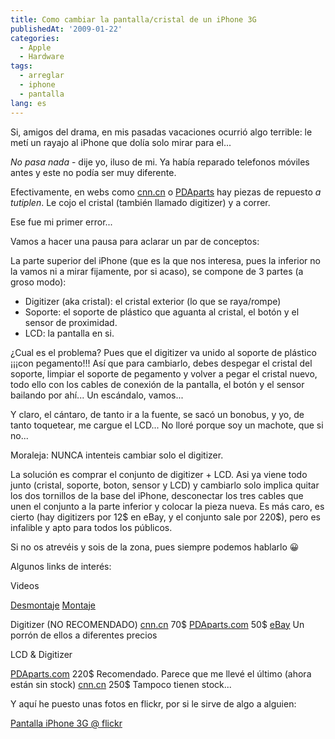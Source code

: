 ```yaml
---
title: Como cambiar la pantalla/cristal de un iPhone 3G
publishedAt: '2009-01-22'
categories:
  - Apple
  - Hardware
tags:
  - arreglar
  - iphone
  - pantalla
lang: es
---
```


Si, amigos del drama, en mis pasadas vacaciones ocurrió algo terrible: le metí un rayajo al iPhone que dolía solo mirar para el...

_No pasa nada_ - dije yo, iluso de mi. Ya había reparado telefonos móviles antes y este no podía ser muy diferente.

Efectivamente, en webs como [cnn.cn](http://cnn.cn/) o [PDAparts](http://pdaparts.com) hay piezas de repuesto _a tutiplen_. Le cojo el cristal (también llamado digitizer) y a correr.

Ese fue mi primer error...

Vamos a hacer una pausa para aclarar un par de conceptos:

La parte superior del iPhone (que es la que nos interesa, pues la inferior no la vamos ni a mirar fijamente, por si acaso), se compone de 3 partes (a groso modo):

- Digitizer (aka cristal): el cristal exterior (lo que se raya/rompe)
- Soporte: el soporte de plástico que aguanta al cristal, el botón y el sensor de proximidad.
- LCD: la pantalla en si.

¿Cual es el problema? Pues que el digitizer va unido al soporte de plástico ¡¡¡con pegamento!!! Así que para cambiarlo, debes despegar el cristal del soporte, limpiar el soporte de pegamento y volver a pegar el cristal nuevo, todo ello con los cables de conexión de la pantalla, el botón y el sensor bailando por ahí... Un escándalo, vamos...

Y claro, el cántaro, de tanto ir a la fuente, se sacó un bonobus, y yo, de tanto toquetear, me cargue el LCD... No lloré porque soy un machote, que si no...

Moraleja: NUNCA intenteis cambiar solo el digitizer.

La solución es comprar el conjunto de digitizer + LCD. Asi ya viene todo junto (cristal, soporte, boton, sensor y LCD) y cambiarlo solo implica quitar los dos tornillos de la base del iPhone, desconectar los tres cables que unen el conjunto a la parte inferior y colocar la pieza nueva. Es más caro, es cierto (hay digitizers por 12$ en eBay, y el conjunto sale por 220$), pero es infalible y apto para todos los públicos.

Si no os atrevéis y sois de la zona, pues siempre podemos hablarlo 😀

Algunos links de interés:

Videos

[Desmontaje](http://www.youtube.com/watch?v=U-e-FWUcJN4) [Montaje](http://www.youtube.com/watch?v=5U6HjbGCtqE)

Digitizer (NO RECOMENDADO) [cnn.cn](http://cnn.cn/shop/apple-iphone-digitizer-glass-p-3118.html) 70$ [PDAparts.com](http://www.gethightech.com/Merchant2/merchant.mvc?Screen=PROD&Product_Code=IP-2213&Category_Code=IPHONE) 50$ [eBay](http://shop.ebay.es/?_from=R40&fts=2&_trksid=m38.l1313&_nkw=digitizer&_sacat=See-All-Categories) Un porrón de ellos a diferentes precios

LCD & Digitizer

[PDAparts.com](http://www.gethightech.com/Merchant2/merchant.mvc?Screen=PROD&Product_Code=IP-2164&Category_Code=IPHONE) 220$ Recomendado. Parece que me llevé el último (ahora están sin stock) [cnn.cn](http://cnn.cn/shop/apple-iphone-full-lcddigitizer-unit-p-3932.html) 250$ Tampoco tienen stock...

Y aquí he puesto unas fotos en flickr, por si le sirve de algo a alguien:

[Pantalla iPhone 3G @ flickr](http://www.flickr.com/photos/ryck/sets/72157612795783049/)

